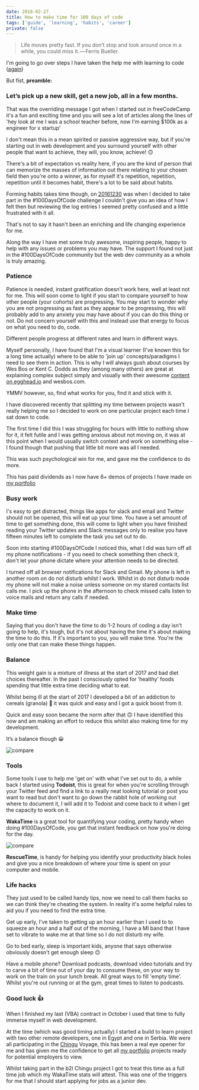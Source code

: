 ```yaml
---
date: 2018-02-27
title: How to make time for 100 days of code
tags: ['guide', 'learning', 'habits', 'career']
private: false
---
```


> Life moves pretty fast. If you don’t stop and look around once in a
> while, you could miss it. — Ferris Bueller.

I'm going to go over steps I have taken the help me with learning to
code ([again])

But fist, **preamble:**

### Let’s pick up a new skill, get a new job, all in a few months.

That was the overriding message I got when I started out in
freeCodeCamp it's a fun and exciting time and you will see a lot of
articles along the lines of 'hey look at me I was a school teacher
before, now I'm earning \$100k as a engineer for x startup'

I don't mean this in a mean spirited or passive aggressive way, but if
you're starting out in web development and you surround yourself with
other people that want to achieve, they will, you know, achieve! 🙃

There's a bit of expectation vs reality here, if you are the kind of
person that can memorize the masses of information out there relating
to your chosen field then you're onto a winner, as for myself it's
repetition, repetition, repetition until it becomes habit, there's a
lot to be said about habits.

Forming habits takes time though, on [20161230] was when I decided to
take part in the <span>#100DaysOfCode</span> challenge I couldn't give
you an idea of how I felt then but reviewing the log entries I seemed
pretty confused and a little frustrated with it all.

That's not to say it hasn't been an enriching and life changing
experience for me.

Along the way I have met some truly awesome, inspiring people, happy
to help with any issues or problems you may have. The support I found
not just in the <span>#100DaysOfCode</span> community but the web dev
community as a whole is truly amazing.

### Patience

Patience is needed, instant gratification doesn’t work here, well at
least not for me. This will soon come to light if you start to compare
yourself to how other people (your cohorts) are progressing. You may
start to wonder why you are not progressing as fast as they appear to
be progressing, this will probably add to any anxiety you may have
about if you can do this thing or not. Do not concern yourself with
this and instead use that energy to focus on what you need to do,
code.

Different people progress at different rates and learn in different
ways.

Myself personally, I have found that I'm a visual learner (I've known
this for a long time actually) where to be able to 'join up'
concepts/paradigms I need to see them in action. This is why I will
always gush about courses by Wes Bos or Kent C. Dodds as they (among
many others) are great at explaining complex subject simply and
visually with their awesome [content on egghead.io] and wesbos.com.

YMMV however, so, find what works for you, find it and stick with it.

I have discovered recently that splitting my time between projects
wasn't really helping me so I decided to work on one particular
project each time I sat down to code.

The first time I did this I was struggling for hours with little to
nothing show for it, it felt futile and I was getting anxious about
not moving on, it was at this point when I would usually switch
context and work on something else - I found though that pushing that
little bit more was all I needed.

This was such psychological win for me, and gave me the confidence to
do more.

This has paid dividends as I now have 6+ demos of projects I have made
on [my portfolio]

### Busy work

I's easy to get distracted, things like apps for slack and email and
Twitter should not be opened, this will eat up your time. You have a
set amount of time to get something done, this will come to light when
you have finished reading your Twitter updates and Slack messages only
to realise you have fifteen minutes left to complete the task you set
out to do.

Soon into starting <span>#100DaysOfCode</span> I noticed this, what I
did was turn off all my phone notifications - if you need to check
something then check it, don't let your phone dictate where your
attention needs to be directed.

I turned off all browser notifications for Slack and Gmail. My phone
is left in another room on do not disturb whilst I work. Whilst in do
not disturb mode my phone will not make a noise unless someone on my
stared contacts list calls me. I pick up the phone in the afternoon to
check missed calls listen to voice mails and return any calls if
needed.

### Make time

Saying that you don't have the time to do 1-2 hours of coding a day
isn't going to help, it's tough, but it's not about having the time
it's about making the time to do this. If it's important to you, you
will make time. You're the only one that can make these things happen.

### Balance

This weight gain is a mixture of illness at the start of 2017 and bad
diet choices thereafter. In the past I consciously opted for ‘healthy’
foods spending that little extra time deciding what to eat.

Whilst being ill at the start of 2017 I developed a bit of an
addiction to cereals (granola) 😬 it was quick and easy and I got a
quick boost from it.

Quick and easy soon became the norm after that 🙃 I have identified
this now and am making an effort to reduce this whilst also making
time for my development.

It’s a balance though 😀

![compare](./weight-gain.png)

### Tools

Some tools I use to help me 'get on' with what I've set out to do, a
while back I started using **Todoist**, this is great for when you're
scrolling through your Twitter feed and find a link to a really neat
looking tutorial or post you want to read but don't want to go down
the rabbit hole of working out where to document it, I will add it to
Todoist and come back to it when I get the capacity to work on it.

**WakaTime** is a great tool for quantifying your coding, pretty handy
when doing <span>#100DaysOfCode</span>, you get that instant feedback
on how you're doing for the day.

![compare](./wakatime-stats.png)

**RescueTime**, is handy for helping you identify your productivity
black holes and give you a nice breakdown of where your time is spent
on your computer and mobile.

### Life hacks

They just used to be called handy tips, now we need to call them hacks
so we can think they're cheating the system. In reality it's some
helpful rules to aid you if you need to find the extra time.

Get up early, I've taken to getting up an hour earlier than I used to
to squeeze an hour and a half out of the morning, I have a MI band
that I have set to vibrate to wake me at that time so I do not disturb
my wife.

Go to bed early, sleep is important kids, anyone that says otherwise
obviously doesn't get enough sleep 🙃

Have a mobile phone? Download podcasts, download video tutorials and
try to carve a bit of time out of your day to consume these, on your
way to work on the train on your lunch break. All great ways to fill
'empty time'. Whilst you're out running or at the gym, great times to
listen to podcasts.

### Good luck 👍

When I finished my last (VBA) contract in October I used that time to
fully immerse myself in web development.

At the time (which was good timing actually) I started a build to
learn project with two other remote developers, one in Egypt and one
in Serbia. We were all participating in the [Chingu] Voyage, this has
been a real eye opener for me and has given me the confidence to get
all [my portfolio] projects ready for potential employers to view.

Whilst taking part in the b2l Chingu project I got to treat this time
as a full time job which my WakaTime stats will attest. This was one
of the triggers for me that I should start applying for jobs as a
junior dev.

[again]: https://scottspence.com/#hi-im-scott
[20161230]:
  https://github.com/spences10/100-days-of-code/commit/7dbefb608862401d4cb9e6ed11f539b44bedcdae
[chingu]: https://medium.com/chingu
[my portfolio]: https://scottspence.com/portfolio
[content on egghead.io]: https://egghead.io/instructors/kentcdodds
[wesbos.com]: http://wesbos.com/courses/
